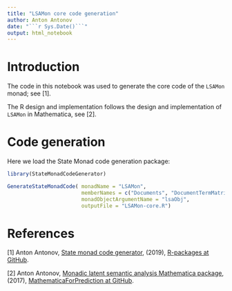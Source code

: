 ```yaml
---
title: "LSAMon core code generation"
author: Anton Antonov
date: "```r Sys.Date()```"
output: html_notebook
---
```


# Introduction

The code in this notebook was used to generate the core code of the `LSAMon` monad; see [1].

The R design and implementation follows the design and implementation of `LSAMon` in Mathematica, see [2].

# Code generation

Here we load the State Monad code generation package:

```r
library(StateMonadCodeGenerator)
```

```r
GenerateStateMonadCode( monadName = "LSAMon", 
                        memberNames = c("Documents", "DocumentTermMatrix", "Terms", "WeightedDocumentTermMatrix", "W", "H", "TopicColumnPositions", "AutomaticTopicNames"), 
                        monadObjectArgumentName = "lsaObj", 
                        outputFile = "LSAMon-core.R")
```


# References

[1] Anton Antonov, 
[State monad code generator](https://github.com/antononcube/R-packages/tree/master/StateMonadCodeGenerator), 
(2019),
[R-packages at GitHub](https://github.com/antononcube/R-packages).

[2] Anton Antonov, 
[Monadic latent semantic analysis Mathematica package](https://github.com/antononcube/MathematicaForPrediction/blob/master/MonadicProgramming/MonadicLatentSemanticAnalysis.m),
(2017),
[MathematicaForPrediction at GitHub](https://github.com/antononcube/MathematicaForPrediction).
